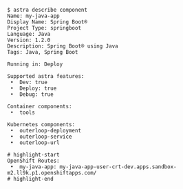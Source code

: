 ```console
$ astra describe component
Name: my-java-app
Display Name: Spring Boot®
Project Type: springboot
Language: Java
Version: 1.2.0
Description: Spring Boot® using Java
Tags: Java, Spring Boot

Running in: Deploy

Supported astra features:
 •  Dev: true
 •  Deploy: true
 •  Debug: true

Container components:
 •  tools

Kubernetes components:
 •  outerloop-deployment
 •  outerloop-service
 •  outerloop-url

# highlight-start
OpenShift Routes:
 •  my-java-app: my-java-app-user-crt-dev.apps.sandbox-m2.ll9k.p1.openshiftapps.com/
# highlight-end


```